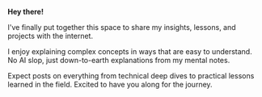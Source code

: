 **Hey there!**

I've finally put together this space to share my insights, lessons, and projects with the internet.

I enjoy explaining complex concepts in ways that are easy to understand. No AI slop, just down-to-earth explanations from my mental notes.

Expect posts on everything from technical deep dives to practical lessons learned in the field. Excited to have you along for the journey.
